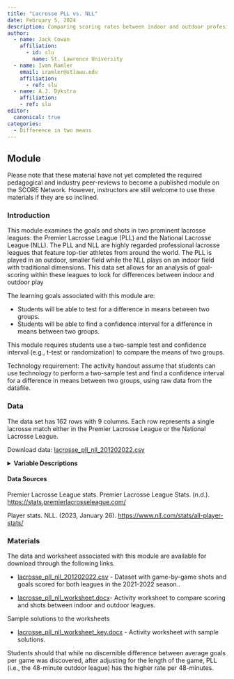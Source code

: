 ```yaml
---
title: "Lacrosse PLL vs. NLL"
date: February 5, 2024
description: Comparing scoring rates between indoor and outdoor profesional lacrosse leagues.
author:
  - name: Jack Cowan
    affiliation:
      - id: slu
        name: St. Lawrence University
  - name: Ivan Ramler
    email: iramler@stlawu.edu
    affiliation:
      - ref: slu
  - name: A.J. Dykstra
    affiliation:
    - ref: slu
editor: 
  canonical: true
categories:
  - Difference in two means
---
```


## Module

Please note that these material have not yet completed the required pedagogical and industry peer-reviews to become a published module on the SCORE Network. However, instructors are still welcome to use these materials if they are so inclined.

### Introduction

This module examines the goals and shots in two prominent lacrosse
leagues: the Premier Lacrosse League (PLL) and the National Lacrosse
League (NLL). The PLL and NLL are highly regarded professional lacrosse
leagues that feature top-tier athletes from around the world. The PLL is
played in an outdoor, smaller field while the NLL plays on an indoor
field with traditional dimensions. This data set allows for an analysis
of goal-scoring within these leagues to look for differences between
indoor and outdoor play

::: {.callout-note collapse="true" title="Learning Objectives" appearance="minimal"}
The learning goals associated with this module are:

*    Students will be able to test for a difference in means between two groups.
*    Students will be able to find a confidence interval for a difference in means between two groups.
:::

::: {.callout-note collapse="true" title="Methods" appearance="minimal"}
This module requires students use a two-sample test and confidence interval (e.g., t-test or randomization) to compare the means of two groups.

Technology requirement: The activity handout assume that students can use technology to perform a two-sample test and find a confidence interval for a difference in means between two groups, using raw data from the datafile.
:::

### Data

The data set has 162 rows with 9 columns. Each row represents a single lacrosse match either in the Premier Lacrosse League or the National Lacrosse League.

Download data: [lacrosse_pll_nll_201202022.csv](lacrosse_pll_nll_201202022.csv)

<details>

<summary><b>Variable Descriptions</b></summary>

| Variable       | Description                                                    |
|------------------|------------------------------------------------------|
| League         | The Premier Lacrosse league and the National Lacrosse League   |
| Away_team      | The traveling team                                             |
| Home_team      | The hosting team                                               |
| Away_shots     | How many shots the `Away_team` had on net                      |
| Home_shots     | How many shots the `Home_team` had on net                      |
| Away_goals     | How many goals the `Away_team` had on net                      |
| Home_goals     | How many goals the `Home_team` had on net                      |
| goals_per_game | The total amount of goals scored each game                     |
| goals_per_48   | The average amount of goals for the first 48 minutes of a game |

</details>


#### Data Sources
Premier Lacrosse League stats. Premier Lacrosse League Stats. (n.d.). [https://stats.premierlacrosseleague.com/](https://stats.premierlacrosseleague.com/)

Player stats. NLL. (2023, January 26). [https://www.nll.com/stats/all-player-stats/](https://www.nll.com/stats/all-player-stats/)



### Materials

The data and worksheet associated with this module are available for download through the following links. 

* [lacrosse_pll_nll_201202022.csv](lacrosse_pll_nll_201202022.csv) - Dataset with game-by-game shots and goals scored for both leagues in the 2021-2022 season.. 

* [lacrosse_pll_nll_worksheet.docx](lacrosse_pll_nll_worksheet.docx)- Activity worksheet to compare scoring and shots between indoor and outdoor leagues. 


Sample solutions to the worksheets 

* [lacrosse_pll_nll_worksheet_key.docx](lacrosse_pll_nll_worksheet_key.docx) - Activity worksheet with sample solutions. 


::: {.callout-note collapse="true" title="Conclusion" appearance="minimal"}
Students should that while no discernible difference between average goals per game was discovered, after adjusting for the length of the game, PLL (i.e., the 48-minute outdoor league) has the higher rate per 48-minutes.
:::


